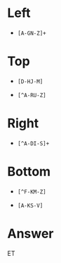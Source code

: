 # Left
  
  * `[A-GN-Z]+`
  
# Top

  * `[D-HJ-M]`
  
  * `[^A-RU-Z]`

# Right

  * `[^A-DI-S]+`
  
# Bottom

  * `[^F-KM-Z]`
  
  * `[A-KS-V]`  

# Answer

ET